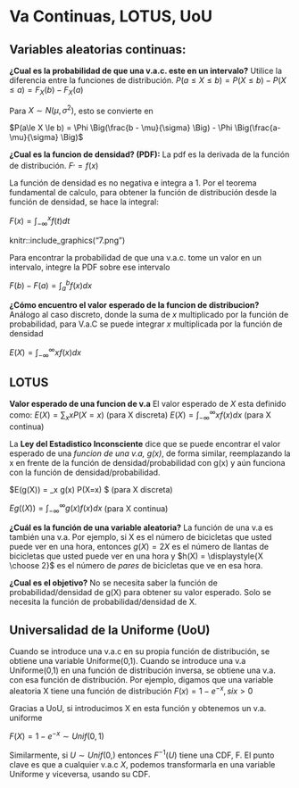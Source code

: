 # Va Continuas, LOTUS, UoU {#va}

## Variables aleatorias continuas:

$\textbf{¿Cual es la probabilidad de que una v.a.c. este en un intervalo?}$ Utilice la diferencia entre la funciones de distribución.
$P(a\le X \le b) = P(X \le b) - P(X \le a) = F_X(b)-F_X(a)$

Para $X \sim N(\mu, \sigma^2)$, esto se convierte en

$P(a\le X \le b) = \Phi \Big(\frac{b - \mu}{\sigma} \Big) - \Phi \Big(\frac{a-\mu}{\sigma} \Big)$


$\textbf{¿Cual es la funcion de densidad? (PDF):}$ La pdf es la derivada de la función de distribución.
$F^, = f(x)$

La función de densidad es no negativa e integra a 1. Por el teorema fundamental de calculo, para obtener la función de distribución desde la función de densidad, se hace la integral:

$F(x) = \int_{-\infty}^{x} f(t) dt$

knitr::include_graphics("7.png")

Para encontrar la probabilidad de que una v.a.c. tome un valor en un intervalo, integre la PDF sobre ese intervalo 

$F(b)-F(a)=\int_{a}^{b} f(x)dx$


$\textbf{¿Cómo encuentro el valor esperado de la funcion de distribucion?}$ Análogo al caso discreto, donde la suma de $x$ multiplicado por la función de probabilidad, para V.a.C se puede integrar $x$ multiplicada por la función de densidad

$E(X)= \int_{-\infty}^{\infty} xf(x) dx$

 
## LOTUS

$\textbf{Valor esperado de una funcion de v.a}$ El valor esperado de $X$ esta definido como:
$E(X) = \sum_x xP(X=x)$ (para X discreta)
$E(X) = \int_{-\infty}^{\infty} xf(x) dx$ (para X continua)

La $\textbf{Ley del Estadistico Inconsciente}$ dice que se puede encontrar el valor esperado de una $\textit{funcion de una v.a, g(x)}$, de forma similar, reemplazando la x en frente de la función de densidad/probabilidad con g(x) y aún funciona con la función de densidad/probabilidad.

$E(g(X)) = \sum_x g(x) P(X=x) $ (para X discreta)

$Eg((X)) = \int_{-\infty}^{\infty} g(x)f(x) dx$ (para X continua)


$\textbf{¿Cuál es la función de una variable aleatoria?}$ La función de una v.a es también una v.a. Por ejemplo, si X es el número de bicicletas que usted puede ver en una hora, entonces $g(X) = 2X$ es el número de llantas de bicicletas que usted puede ver en una hora y $h(X) = \displaystyle{X \choose 2}$ es el número de $\textit{pares}$ de bicicletas que ve en esa hora.

$\textbf{¿Cual es el objetivo?}$ No se necesita saber la función de probabilidad/densidad de g(X) para obtener su valor esperado. Solo se necesita la función de probabilidad/densidad de X.


## Universalidad de la Uniforme (UoU)

Cuando se introduce una v.a.c en su propia función de distribución, se obtiene una variable Uniforme(0,1). Cuando se introduce una v.a Uniforme(0,1) en una función de distribución inversa, se obtiene una v.a. con esa función de distribución. Por ejemplo, digamos que una variable aleatoria X tiene una función de distribución
$F(x) = 1 - e^{-x} , si x > 0$

Gracias a UoU,  si introducimos X en esta función y obtenemos un v.a. uniforme

$F(X) = 1 - e^{-x} \sim Unif(0,1)$

Similarmente, si $U \sim Unif(0,)$ entonces $F^{-1}(U)$ tiene una CDF, F. El punto clave es que a cualquier v.a.c $X$, podemos transformarla en una variable Uniforme y viceversa, usando su CDF.


